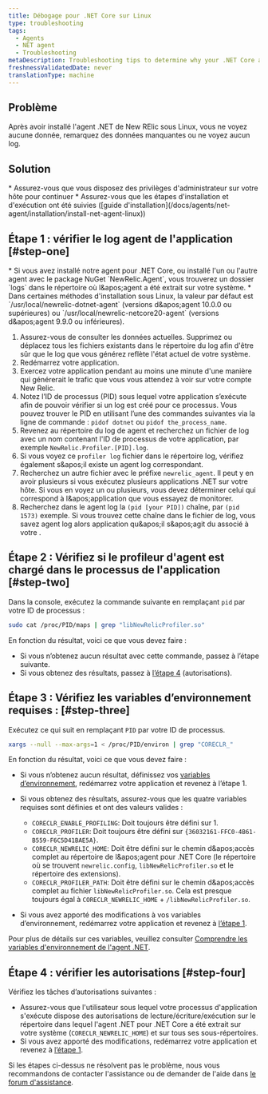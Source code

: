```yaml
---
title: Débogage pour .NET Core sur Linux
type: troubleshooting
tags:
  - Agents
  - NET agent
  - Troubleshooting
metaDescription: Troubleshooting tips to determine why your .NET Core application running on Linux isn't reporting to New Relic.
freshnessValidatedDate: never
translationType: machine
---
```


## Problème

Après avoir installé l&apos;agent .NET de New RElic sous Linux, vous ne voyez aucune donnée, remarquez des données manquantes ou ne voyez aucun log.

## Solution

<Callout variant="important">
  * Assurez-vous que vous disposez des privilèges d&apos;administrateur sur votre hôte pour continuer
  * Assurez-vous que les étapes d&apos;installation et d&apos;exécution ont été suivies ([guide d&apos;installation](/docs/agents/net-agent/installation/install-net-agent-linux))
</Callout>

## Étape 1 : vérifier le log agent de l&apos;application [#step-one]

<Callout variant="tip">
  * Si vous avez installé notre agent pour .NET Core, ou installé l&apos;un ou l&apos;autre agent avec le package NuGet `NewRelic.Agent`, vous trouverez un dossier `logs` dans le répertoire où l&amp;apos;agent a été extrait sur votre système.
  * Dans certaines méthodes d&apos;installation sous Linux, la valeur par défaut est `/usr/local/newrelic-dotnet-agent` (versions d&amp;apos;agent 10.0.0 ou supérieures) ou `/usr/local/newrelic-netcore20-agent` (versions d&amp;apos;agent 9.9.0 ou inférieures).
</Callout>

1. Assurez-vous de consulter les données actuelles. Supprimez ou déplacez tous les fichiers existants dans le répertoire du log afin d&apos;être sûr que le log que vous générez reflète l&apos;état actuel de votre système.
2. Redémarrez votre application.
3. Exercez votre application pendant au moins une minute d&apos;une manière qui générerait le trafic que vous vous attendez à voir sur votre compte New Relic.
4. Notez l’ID de processus (PID) sous lequel votre application s’exécute afin de pouvoir vérifier si un log est créé pour ce processus. Vous pouvez trouver le PID en utilisant l’une des commandes suivantes via la ligne de commande : `pidof dotnet` ou `pidof the_process_name`.
5. Revenez au répertoire du log de agent et recherchez un fichier de log avec un nom contenant l&apos;ID de processus de votre application, par exemple `NewRelic.Profiler.[PID].log`.
6. Si vous voyez ce `profiler log` fichier dans le répertoire log, vérifiez également s&amp;apos;il existe un agent log correspondant.
7. Recherchez un autre fichier avec le préfixe `newrelic_agent`. Il peut y en avoir plusieurs si vous exécutez plusieurs applications .NET sur votre hôte. Si vous en voyez un ou plusieurs, vous devez déterminer celui qui correspond à l&amp;apos;application que vous essayez de monitorer.
8. Recherchez dans le agent log la `(pid [your PID])` chaîne, par `(pid 1573)` exemple. Si vous trouvez cette chaîne dans le fichier de log, vous savez agent log alors application qu&amp;apos;il s&amp;apos;agit du associé à votre .

## Étape 2 : Vérifiez si le profileur d&apos;agent est chargé dans le processus de l&apos;application [#step-two]

Dans la console, exécutez la commande suivante en remplaçant `pid` par votre ID de processus :

```bash
sudo cat /proc/PID/maps | grep "libNewRelicProfiler.so"
```

En fonction du résultat, voici ce que vous devez faire :

* Si vous n’obtenez aucun résultat avec cette commande, passez à l’étape suivante.
* Si vous obtenez des résultats, passez à [l’étape 4](#step-four) (autorisations).

## Étape 3 : Vérifiez les variables d’environnement requises : [#step-three]

Exécutez ce qui suit en remplaçant `PID` par votre ID de processus.

```bash
xargs --null --max-args=1 < /proc/PID/environ | grep "CORECLR_"
```

En fonction du résultat, voici ce que vous devez faire :

* Si vous n’obtenez aucun résultat, définissez vos [variables d’environnement](https://discuss.newrelic.com/t/relic-solution-net-core-agent-required-environment-variables/68972), redémarrez votre application et revenez à l’étape 1.

* Si vous obtenez des résultats, assurez-vous que les quatre variables requises sont définies et ont des valeurs valides :

  * `CORECLR_ENABLE_PROFILING`: Doit toujours être défini sur 1.
  * `CORECLR_PROFILER`: Doit toujours être défini sur `{36032161-FFC0-4B61-B559-F6C5D41BAE5A}`.
  * `CORECLR_NEWRELIC_HOME`: Doit être défini sur le chemin d&amp;apos;accès complet au répertoire de l&amp;apos;agent pour .NET Core (le répertoire où se trouvent `newrelic.config`, `libNewRelicProfiler.so` et le répertoire des extensions).
  * `CORECLR_PROFILER_PATH`: Doit être défini sur le chemin d&amp;apos;accès complet au fichier `libNewRelicProfiler.so`. Cela est presque toujours égal à `CORECLR_NEWRELIC_HOME` + `/libNewRelicProfiler.so`.

* Si vous avez apporté des modifications à vos variables d’environnement, redémarrez votre application et revenez à [l’étape 1](#step-one).

Pour plus de détails sur ces variables, veuillez consulter [Comprendre les variables d&apos;environnement de l&apos;agent .NET](/docs/apm/agents/net-agent/other-installation/understanding-net-agent-environment-variables/).

## Étape 4 : vérifier les autorisations [#step-four]

Vérifiez les tâches d’autorisations suivantes :

* Assurez-vous que l&apos;utilisateur sous lequel votre processus d&apos;application s&apos;exécute dispose des autorisations de lecture/écriture/exécution sur le répertoire dans lequel l&apos;agent .NET pour .NET Core a été extrait sur votre système (`CORECLR_NEWRELIC_HOME`) et sur tous ses sous-répertoires.
* Si vous avez apporté des modifications, redémarrez votre application et revenez à [l’étape 1](#step-one).

Si les étapes ci-dessus ne résolvent pas le problème, nous vous recommandons de contacter l&apos;assistance ou de demander de l&apos;aide dans [le forum d&apos;assistance](https://discuss.newrelic.com/).